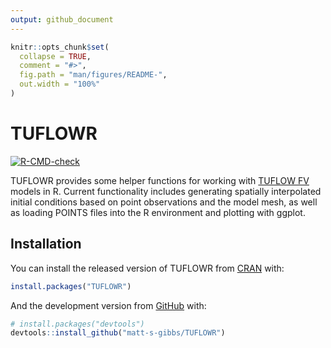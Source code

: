 ```yaml
---
output: github_document
---
```


<!-- README.md is generated from README.Rmd. Please edit that file -->

```r
knitr::opts_chunk$set(
  collapse = TRUE,
  comment = "#>",
  fig.path = "man/figures/README-",
  out.width = "100%"
)
```

# TUFLOWR

<!-- badges: start -->[![R-CMD-check](https://github.com/matt-s-gibbs/TUFLOWR/actions/workflows/R-CMD-check.yaml/badge.svg)](https://github.com/matt-s-gibbs/TUFLOWR/actions/workflows/R-CMD-check.yaml) <!-- badges: end -->

TUFLOWR provides some helper functions for working with [TUFLOW FV](https://www.tuflow.com/products/tuflow-fv/) models in R. Current functionality includes generating spatially interpolated initial conditions based on point observations and the model mesh, as well as loading POINTS files into the R environment and plotting with ggplot.

## Installation

You can install the released version of TUFLOWR from [CRAN](https://CRAN.R-project.org) with:

``` r
install.packages("TUFLOWR")
```

And the development version from [GitHub](https://github.com/) with:

``` r
# install.packages("devtools")
devtools::install_github("matt-s-gibbs/TUFLOWR")
```
